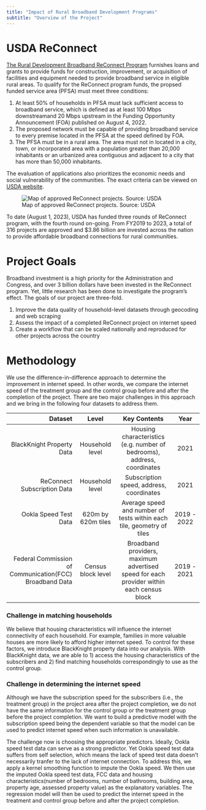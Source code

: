 ```yaml
---
title: "Impact of Rural Broadband Development Programs"
subtitle: "Overview of the Project"
---
```


# USDA ReConnect

[The Rural Development Broadband ReConnect Program](https://www.usda.gov/reconnect) furnishes loans and grants to provide funds for construction, improvement, or acquisition of facilities and equipment needed to provide broadband service in eligible rural areas. To qualify for the ReConnect program funds, the propsed funded service area (PFSA) must meet three conditions:

1. At least 50% of households in PFSA must lack sufficient access to broadband service, which is defined as at least 100 Mbps downstreamand 20 Mbps upstream in the Funding Opportunity Announcement (FOA) published on August 4, 2022.
2. The proposed network must be capable of providing broadband service to every premise located in the PFSA at the speed defined by FOA.
3. The PFSA must be in a rural area. The area must not in located in a city, town, or incorporated area with a population greater than 20,000 inhabitants or an urbanized area contiguous and adjacent to a city that has more than 50,000 inhabitants.

The evaluation of applications also prioritizes the economic needs and social vulnerability of the communities. The exact criteria can be viewed on [USDA website](https://www.usda.gov/reconnect/evaluation-criteria).

![Map of approved ReConnect projects. Source: USDA](img/reconnect_map.png)

To date (August 1, 2023), USDA has funded three rounds of ReConnect program, with the fourth round on-going. From FY2019 to 2023, a total of 316 projects are approved and $3.86 billion are invested across the nation to provide affordable broadband connections for rural communities.

# Project Goals

Broadband investment is a high priority for the Administration and Congress, and over 3 billion dollars have been invested in the ReConnect program. Yet, little research has been done to investigate the program's effect. The goals of our project are three-fold.

1. Improve the data quality of household-level datasets through geocoding and web scraping
2. Assess the impact of a completed ReConnect project on internet speed
3. Create a workflow that can be scaled nationally and reproduced for other projects across the country

# Methodology

We use the difference-in-difference approach to determine the improvement in internet speed. In other words, we compare the internet speed of the treatment group and the control group before and after the completion of the project. There are two major challenges in this approach and we bring in the following four datasets to address them. 

|    Dataset  |      Level        |      Key Contents       | Year |
|------------:|:-----------------:|:--------------------------:|:---------------:|
| BlackKnight Property Data |  Household level  | Housing characteristics (e.g. number of bedrooms), address, coordinates |  2021 |
| ReConnect Subscription Data | Household level | Subscription speed, address, coordinates |  2021 | 
| Ookla Speed Test Data |    620m by 620m tiles     |    Average speed and number of tests within each tile, geometry of tiles     |    2019 - 2022 | 
| Federal Commission of Communication(FCC) Broadband Data |        Census block level       |   Broadband providers, maximum advertised speed for each provider within each census block     |    2019 - 2021 |

### Challenge in matching households
We believe that housing characteristics will influence the internet connectivity of each household. For example, families in more valuable houses are more likely to afford higher internet speed. To control for these factors, we introduce BlackKnight property data into our analysis. With BlackKnight data, we are able to 1) access the housing characteristics of the subscribers and 2) find matching households correspondingly to use as the control group.

### Challenge in determining the internet speed
Although we have the subscription speed for the subscribers (i.e., the treatment group) in the project area after the project completion, we do not have the same information for the control group or the treatment group before the project completion. We want to build a predictive model with the subscription speed being the dependent variable so that the model can be used to predict internet speed when such information is unavailable. 

The challenge now is choosing the appropriate predictors. Ideally, Ookla speed test data can serve as a strong predictor. Yet Ookla speed test data suffers from self selection, which means the lack of speed test data doesn't necessarily tranfer to the lack of internet connection. To address this, we apply a kernel smoothing function to impute the Ookla speed. We then use the imputed Ookla speed test data, FCC data and housing characteristics(number of bedrooms, number of bathrooms, building area, property age, assessed property value) as the explanatory variables. The regression model will then be used to predict the internet speed in the treatment and control group before and after the project completion.


